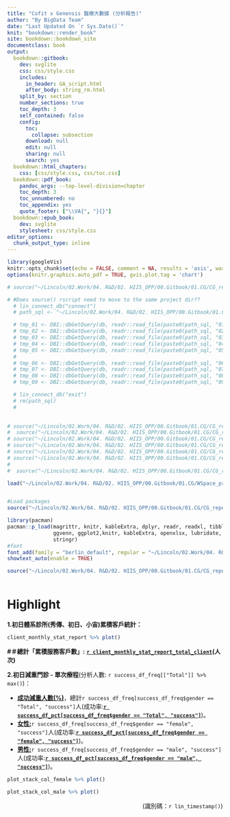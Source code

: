 ```yaml
---
title: "Cofit x Genensis 醫療大數據 (分析報告)"
author: "By BigData Team"
date: "Last Updated On `r Sys.Date()`"
knit: "bookdown::render_book"
site: bookdown::bookdown_site
documentclass: book
output:
  bookdown::gitbook:
    dev: svglite
    css: css/style.css
    includes:
      in_header: GA_script.html
      after_body: string_rm.html
    split_by: section
    number_sections: true
    toc_depth: 3
    self_contained: false
    config:
      toc:
        collapse: subsection
      download: null
      edit: null
      sharing: null
      search: yes
  bookdown::html_chapters:
    css: [css/style.css, css/toc.css]
  bookdown::pdf_book:
    pandoc_args: --top-level-division=chapter
    toc_depth: 3
    toc_unnumbered: no
    toc_appendix: yes
    quote_footer: ["\\VA{", "}{}"]
  bookdown::epub_book:
    dev: svglite
    stylesheet: css/style.css
editor_options: 
  chunk_output_type: inline
---
```


```r
library(googleVis)
knitr::opts_chunk$set(echo = FALSE, comment = NA, results = 'asis', warning = FALSE)
options(knitr.graphics.auto_pdf = TRUE, gvis.plot.tag = 'chart')
```

```r
# source("~/Lincoln/02.Work/04. R&D/02. HIIS_OPP/00.Gitbook/01.CG/CG_report/rscript/lin_function.R")

# #Does source() rscript need to move to the same project dir??
  # lin_connect_db("connect")
  # path_sql <- "~/Lincoln/02.Work/04. R&D/02. HIIS_OPP/00.Gitbook/01.CG/CG_report/sql/"

  # tmp_01 <- DBI::dbGetQuery(db, readr::read_file(paste0(path_sql, "01_profile.sql")))
  # tmp_02 <- DBI::dbGetQuery(db, readr::read_file(paste0(path_sql, "02_inbody.sql")))
  # tmp_03 <- DBI::dbGetQuery(db, readr::read_file(paste0(path_sql, "03_FLC_self_report.sql")))
  # tmp_04 <- DBI::dbGetQuery(db, readr::read_file(paste0(path_sql, "04_non_FLC_self_report.sql")))
  # tmp_05 <- DBI::dbGetQuery(db, readr::read_file(paste0(path_sql, "05_biochem.sql")))
  # 
  # tmp_06 <- DBI::dbGetQuery(db, readr::read_file(paste0(path_sql, "06_Diet_day.sql")))
  # tmp_07 <- DBI::dbGetQuery(db, readr::read_file(paste0(path_sql, "07_Diet_meal.sql")))
  # tmp_08 <- DBI::dbGetQuery(db, readr::read_file(paste0(path_sql, "08_3D_scanner.sql")))
  # tmp_09 <- DBI::dbGetQuery(db, readr::read_file(paste0(path_sql, "09_hormone.sql")))

  # lin_connect_db("exit")
  # rm(path_sql)
  # 
  
```

```r
# source("~/Lincoln/02.Work/04. R&D/02. HIIS_OPP/00.Gitbook/01.CG/CG_report/rscript/lin_function.R")
#  source("~/Lincoln/02.Work/04. R&D/02. HIIS_OPP/00.Gitbook/01.CG/CG_report/rscript/00-read_clinic_list.R")
# source("~/Lincoln/02.Work/04. R&D/02. HIIS_OPP/00.Gitbook/01.CG/CG_report/rscript/00-data_preprocessing.R")
# source("~/Lincoln/02.Work/04. R&D/02. HIIS_OPP/00.Gitbook/01.CG/CG_report/rscript/01.1-venns.R")
# source("~/Lincoln/02.Work/04. R&D/02. HIIS_OPP/00.Gitbook/01.CG/CG_report/rscript/01.2-global_treatment.R")
# source("~/Lincoln/02.Work/04. R&D/02. HIIS_OPP/00.Gitbook/01.CG/CG_report/rscript/01.3-testosterone_effectiveness.R")
# 
#  source("~/Lincoln/02.Work/04. R&D/02. HIIS_OPP/00.Gitbook/01.CG/CG_report/rscript/00-main_page_stat.R")

```

```r

load("~/Lincoln/02.Work/04. R&D/02. HIIS_OPP/00.Gitbook/01.CG/WSpace_preproc.RData")


#Load packages
source("~/Lincoln/02.Work/04. R&D/02. HIIS_OPP/00.Gitbook/01.CG/CG_report/rscript/lin_function.R")

library(pacman)
pacman::p_load(magrittr, knitr, kableExtra, dplyr, readr, readxl, tibble, showtext, extraInserts,
               ggvenn, ggplot2,knitr, kableExtra, openxlsx, lubridate, cowplot, ggpubr, webshot,
               stringr)
#font
font_add(family = "berlin_default", regular = "~/Lincoln/02.Work/04. R&D/02. HIIS_OPP/00.Gitbook/01.CG/CG_report/data/font/STHeiti Light.ttc")
showtext_auto(enable = TRUE)

source("~/Lincoln/02.Work/04. R&D/02. HIIS_OPP/00.Gitbook/01.CG/CG_report/rscript/00-main_page_stat.R")



```

# Highlight {#index .unnumbered}

**1.初日體系診所(秀傳、初日、小宙)累積客戶統計：**

```r
client_monthly_stat_report %>% plot()
```

**#＃總計「累積服務客戶數」:** [**`r client_monthly_stat_report_total_client`**]{.underline}**(人次)**

**2.初日減重門診 - 單次療程**(分析人數: `r success_df_freq[["Total"]] %>% max()`)：

-   [**成功減重人數(%)**]{.underline}，總計`r success_df_freq[success_df_freq$gender == "Total", "success"]`人(成功率:[**`r success_df_pct[success_df_freq$gender == "Total", "success"]`**]{.underline})。
-   [**女性:**]{.underline}`r success_df_freq[success_df_freq$gender == "female", "success"]`人(成功率:[**`r success_df_pct[success_df_freq$gender == "female", "success"]`**]{.underline})。
-   [**男性:**]{.underline}`r success_df_freq[success_df_freq$gender == "male", "success"]`人(成功率:[**`r success_df_pct[success_df_freq$gender == "male", "success"]`**]{.underline})。

```r
plot_stack_col_female %>% plot()
```

```r
plot_stack_col_male %>% plot()
```

<!-- Introduction context...(editing) -->

<!-- #### Disclaimer {.unnumbered} -->

<!-- The information in this report is provided ...(editing). -->

[(識別碼：`r lin_timestamp()`)]{style="float:right"}
